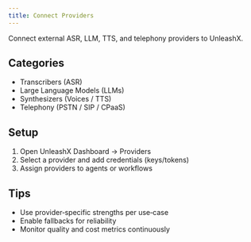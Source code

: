 ```yaml
---
title: Connect Providers
---
```


Connect external ASR, LLM, TTS, and telephony providers to UnleashX.

## Categories

- Transcribers (ASR)
- Large Language Models (LLMs)
- Synthesizers (Voices / TTS)
- Telephony (PSTN / SIP / CPaaS)

## Setup

1. Open UnleashX Dashboard → Providers
2. Select a provider and add credentials (keys/tokens)
3. Assign providers to agents or workflows

## Tips

- Use provider‑specific strengths per use‑case
- Enable fallbacks for reliability
- Monitor quality and cost metrics continuously 
